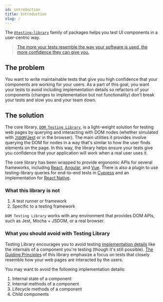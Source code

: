 ```yaml
---
id: introduction
title: Introduction
slug: /
---
```


The [`@testing-library`][npm] family of packages helps you test UI components in
a user-centric way.

> [The more your tests resemble the way your software is used, the more confidence they can give you.](guiding-principles.mdx)

## The problem

You want to write maintainable tests that give you high confidence that your
components are working for your users. As a part of this goal, you want your
tests to avoid including implementation details so refactors of your components
(changes to implementation but not functionality) don't break your tests and
slow you and your team down.

## The solution

The core library, [`DOM Testing Library`][dom], is a light-weight solution for
testing web pages by querying and interacting with DOM nodes (whether simulated
with [`JSDOM`][jsdom]/[Jest][jest] or in the browser). The main utilities it
provides involve querying the DOM for nodes in a way that's similar to how the
user finds elements on the page. In this way, the library helps ensure your
tests give you confidence that your application will work when a real user uses
it.

The core library has been wrapped to provide ergonomic APIs for several
frameworks, including [React][react], [Angular][angular], and [Vue][vue]. There
is also a plugin to use testing-library queries for end-to-end tests in
[Cypress][cypress] and an implementation for [React Native][react-native].

### What this library is not

1.  A test runner or framework
2.  Specific to a testing framework

`DOM Testing Library` works with any environment that provides DOM APIs, such as
Jest, Mocha + JSDOM, or a real browser.

### What you should avoid with Testing Library

Testing Library encourages you to avoid testing
[implementation details](https://kentcdodds.com/blog/testing-implementation-details)
like the internals of a component you're testing (though it's still possible).
[The Guiding Principles](/docs/guiding-principles) of this library emphasize a
focus on tests that closely resemble how your web pages are interacted by the
users.

You may want to avoid the following implementation details:

1. Internal state of a component
1. Internal methods of a component
1. Lifecycle methods of a component
1. Child components

[jest]: https://jestjs.io
[jsdom]: https://github.com/jsdom/jsdom
[dom]: dom-testing-library/intro.mdx
[react]: react-testing-library/intro.mdx
[angular]: angular-testing-library/intro.mdx
[vue]: vue-testing-library/intro.mdx
[cypress]: cypress-testing-library/intro.mdx
[react-native]: react-native-testing-library/intro.mdx
[npm]: https://www.npmjs.com/org/testing-library
